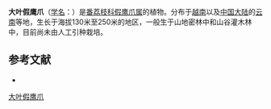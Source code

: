 {{Speciesbox
| name = 大叶假鹰爪
| status = 
| status_system = 
| image =
| genus = Desmos
| species = grandifolius
| authority = (Finet et Gagnep.) C. Y. Wu ex P. T. Li
}}

'''大叶假鹰爪'''（[[学名|学名]]：{{lang|la|''Desmos grandifolius''}}）是[[番荔枝科|番荔枝科]][[假鹰爪属|假鹰爪属]]的植物。分布于[[越南|越南]]以及[[中国大陆|中国大陆]]的[[云南|云南]]等地，生长于海拔130米至250米的地区，一般生于山地密林中和山谷灌木林中，目前尚未由人工引种栽培。

== 参考文献 ==
<div class="references-small">
* {{cite web| url =http://www.bioinfo.cn/db05/KmzwSpecies.php?action=view&id=747| title =大叶假鹰爪| work =《中国高等植物数据库全库》| publisher =中国科学院微生物研究所| author =昆明植物研究所| accessdate =2009-02-21| deadurl =yes| archiveurl =https://web.archive.org/web/20160305074628/http://www.bioinfo.cn/db05/KmzwSpecies.php?action=view&id=747| archivedate =2016-03-05}}
</div>
{{Taxonbar|from=Q10933907}}

[[Category:假鹰爪属|大叶假鹰爪]]


{{植物小作品}}